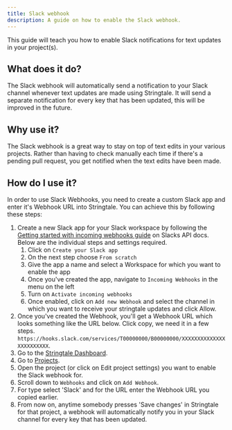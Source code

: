 ```yaml
---
title: Slack webhook
description: A guide on how to enable the Slack webhook.
---
```


This guide will teach you how to enable Slack notifications for text updates in your project(s).

## What does it do?

The Slack webhook will automatically send a notification to your Slack channel whenever text updates are made using Stringtale. It will send a separate notification for every key that has been updated, this will be improved in the future.

## Why use it?
The Slack webhook is a great way to stay on top of text edits in your various projects. Rather than having to check manually each time if there's a pending pull request, you get notified when the text edits have been made.

## How do I use it?

In order to use Slack Webhooks, you need to create a custom Slack app and enter it's Webhook URL into Stringtale. You can achieve this by following these steps:

1. Create a new Slack app for your Slack workspace by following the [Getting started with incoming webhooks guide](https://api.slack.com/messaging/webhooks#getting_started_with_incoming_webhooks) on Slacks API docs. Below are the individual steps and settings required.
   1. Click on `Create your Slack app`
   2. On the next step choose `From scratch`
   3. Give the app a name and select a Workspace for which you want to enable the app
   4. Once you've created the app, navigate to `Incoming Webhooks` in the menu on the left
   5. Turn on `Activate incoming webhooks`
   6. Once enabled, click on `Add new Webhook` and select the channel in which you want to receive your stringtale updates and click Allow.
2. Once you've created the Webhook, you'll get a Webhook URL which looks something like the URL below. Click copy, we need it in a few steps. 
   `https://hooks.slack.com/services/T00000000/B00000000/XXXXXXXXXXXXXXXXXXXXXXXX`.
3. Go to the [Stringtale Dashboard](https://stringtale.com/app).
4. Go to [Projects](https://stringtale.com/app/projects).
5. Open the project (or click on Edit project settings) you want to enable the Slack webhook for.
6. Scroll down to `Webhooks` and click on `Add Webhook`.
7. For type select 'Slack' and for the URL enter the Webhook URL you copied earlier.
8. From now on, anytime somebody presses 'Save changes' in Stringtale for that project, a webhook will automatically notify you in your Slack channel for every key that has been updated.

